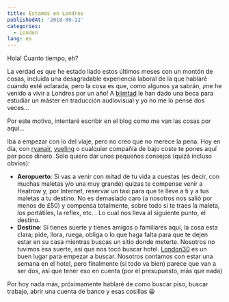 ```yaml
---
title: Estamos en Londres
publishedAt: '2010-09-12'
categories:
  - London
lang: es
---
```


Hola! Cuanto tiempo, eh?

La verdad es que he estado liado estos últimos meses con un montón de cosas, incluida una desagradable experiencia laboral de la que hablaré cuando esté aclarada, pero la cosa es que, como algunos ya sabrán, ¡me he venido a vivir a Londres por un año! A [blimtad](http://blog.mdgonzalez.es/) le han dado una beca para estudiar un máster en traducción audiovisual y yo no me lo pensé dos veces...

Por este motivo, intentaré escribir en el blog como me van las cosas por aquí...

Iba a empezar con lo del viaje, pero no creo que no merece la pena. Hoy en día, con [ryanair](http://ryanair.com), [vueling](http://vueling.es) o cualquier compañía de bajo coste te pones aquí por poco dinero. Solo quiero dar unos pequeños consejos (quizá incluso obvios):

- **Aeropuerto**: Si vas a venir con mitad de tu vida a cuestas (es decir, con muchas maletas y/o una muy grande) quizas te compense venir a Heatrow y, por Internet, reservar un taxi para que te lleve a ti y a tus maletas a tu destino. No es demasiado caro (a nosotros nos salió por menos de £50) y compensa totalmente, sobre todo si te traes la maleta, los portátiles, la reflex, etc... Lo cual nos lleva al siguiente punto, el destino.
- **Destino**: Si tienes suerte y tienes amigos o familiares aquí, la cosa esta clara; pide, llora, ruega, obliga o lo que haga falta para que te dejen estar en su casa mientras buscas un sitio donde meterte. Nosotros no tuvimos esa suerte, así que nos tocó buscar hotel. [London30](http://www.london30.com/) es un buen lugar para empezar a buscar. Nosotros contamos con estar una semana en el hotel, pero finalmente (si todo va bien) parece que van a ser dos, así que tener eso en cuenta (por el presupuesto, más que nada)

Por hoy nada más, próximamente hablaré de como buscar piso, buscar trabajo, abrir una cuenta de banco y esas cosillas 😀
